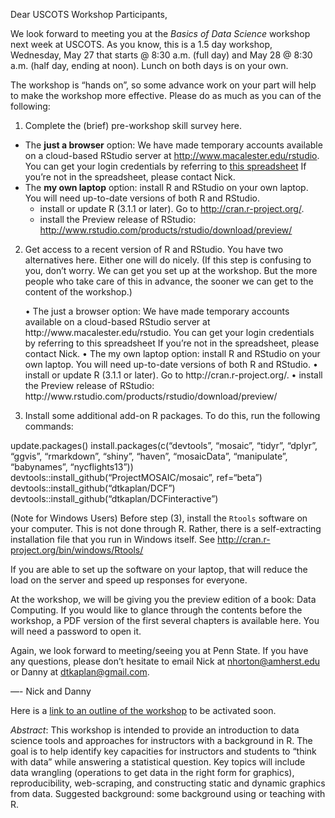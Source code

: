 Dear USCOTS Workshop Participants,          
 
We look forward to meeting you at the *Basics of Data Science* workshop next week at USCOTS. As you know, this is a 1.5 day workshop, Wednesday, May 27 that starts @ 8:30 a.m. (full day) and May 28 @ 8:30 a.m. (half day, ending at noon). Lunch on both days is on your own.

The workshop is "hands on", so some advance work on your part will help to make the workshop more effective. Please do as much as you can of the following:

(1) Complete the (brief) pre-workshop skill survey here.

* The **just a browser** option: We have made temporary accounts available on a cloud-based RStudio server at <http://www.macalester.edu/rstudio>. You can get your login credentials by referring to [this spreadsheet](https://docs.google.com/spreadsheets/d/1vhooM3QG7R7VstLH-asaRprkgpJIlyxOMms_o6fLmso/edit?usp=sharing)  If you're not in the spreadsheet, please contact Nick.
* The **my own laptop** option: install R and RStudio on your own laptop. You will need up-to-date versions of both R and RStudio. 
    * install or update R (3.1.1 or later). Go to <http://cran.r-project.org/>.
    * install the Preview release of RStudio: <http://www.rstudio.com/products/rstudio/download/preview/>

(2) Get access to a recent version of R and RStudio. You have two alternatives here. Either one will do nicely. (If this step is confusing to you, don’t worry. We can get you set up at the workshop. But the more people who take care of this in advance, the sooner we can get to the content of the workshop.)

	• The just a browser option: We have made temporary accounts available on a cloud-based RStudio server at http://www.macalester.edu/rstudio. You can get your login credentials by referring to this spreadsheet If you’re not in the spreadsheet, please contact Nick.
	• The my own laptop option: install R and RStudio on your own laptop. You will need up-to-date versions of both R and RStudio. 
		• install or update R (3.1.1 or later). Go to http://cran.r-project.org/.
		• install the Preview release of RStudio: http://www.rstudio.com/products/rstudio/download/preview/
(3) Install some additional add-on R packages. To do this, run the following commands:

update.packages() 
install.packages(c("devtools", "mosaic", "tidyr", "dplyr", 
                   "ggvis", "rmarkdown", "shiny", "haven", 
                   "mosaicData", "manipulate", "babynames", 
                   "nycflights13")) 
devtools::install_github("ProjectMOSAIC/mosaic", ref="beta") 
devtools::install_github("dtkaplan/DCF") 
devtools::install_github("dtkaplan/DCFinteractive")

(Note for Windows Users) Before step (3), install the `Rtools` software on your computer. This is not done through R.  Rather, there is a self-extracting installation file that you run in Windows itself.  See <http://cran.r-project.org/bin/windows/Rtools/>

If you are able to set up the software on your laptop, that will reduce the load on the server and speed up responses for everyone. 

At the workshop, we will be giving you the preview edition of a book: Data Computing. If you would like to glance through the contents before the workshop, a PDF version of the first several chapters is available here. You will need a password to open it.

Again, we look forward to meeting/seeing you at Penn State.  If you have any questions, please don’t hesitate to email Nick at <nhorton@amherst.edu> or Danny at <dtkaplan@gmail.com>.  

—- Nick and Danny

Here is a [link to an outline of the workshop](http://dtkaplan.github.io/USCOTS-2015) to be activated soon.

*Abstract*: This workshop is intended to provide an introduction to data science tools and approaches for instructors with a background in R. The goal is to help identify key capacities for instructors and students to "think with data" while answering a statistical question. Key topics will include data wrangling (operations to get data in the right form for graphics), reproducibility, web-scraping, and constructing static and dynamic graphics from data. Suggested background: some background using or teaching with R.
